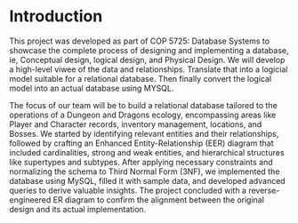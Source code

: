 # Introduction
This project was developed as part of COP 5725: Database Systems to showcase the complete process of designing and implementing a database, ie, Conceptual design, logical design, and Physical Design. We will develop a high-level viwee of the data and relationships. Translate that into a logicial model suitable for a relational database. Then finally convert the logical model into an actual database using MYSQL. 

The focus of our team will be to build a relational database tailored to the operations of a Dungeon and Dragons ecology, encompassing areas like Player and Character records, inventory management, locations, and Bosses. We started by identifying relevant entities and their relationships, followed by crafting an Enhanced Entity-Relationship (EER) diagram that included cardinalities, strong and weak entities, and hierarchical structures like supertypes and subtypes. After applying necessary constraints and normalizing the schema to Third Normal Form (3NF), we implemented the database using MySQL, filled it with sample data, and developed advanced queries to derive valuable insights. The project concluded with a reverse-engineered ER diagram to confirm the alignment between the original design and its actual implementation.


